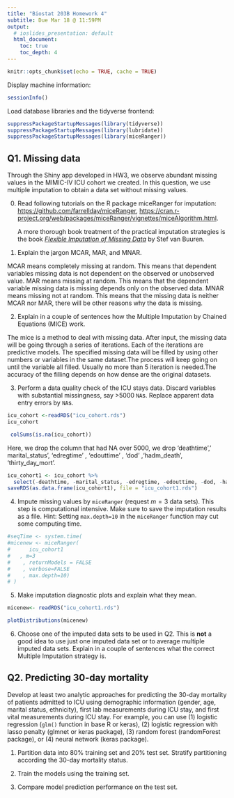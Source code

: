 ```yaml
---
title: "Biostat 203B Homework 4"
subtitle: Due Mar 18 @ 11:59PM
output:
  # ioslides_presentation: default
  html_document:
    toc: true
    toc_depth: 4
---
```


```r
knitr::opts_chunk$set(echo = TRUE, cache = TRUE)
```

Display machine information:
```r
sessionInfo()
```
Load database libraries and the tidyverse frontend:
```r
suppressPackageStartupMessages(library(tidyverse))
suppressPackageStartupMessages(library(lubridate))
suppressPackageStartupMessages(library(miceRanger))
```

## Q1. Missing data

Through the Shiny app developed in HW3, we observe abundant missing values in the MIMIC-IV ICU cohort we created. In this question, we use multiple imputation to obtain a data set without missing values.

0. Read following tutorials on the R package miceRanger for imputation: <https://github.com/farrellday/miceRanger>, <https://cran.r-project.org/web/packages/miceRanger/vignettes/miceAlgorithm.html>.

    A more thorough book treatment of the practical imputation strategies is the book [*_Flexible Imputation of Missing Data_*](https://stefvanbuuren.name/fimd/) by Stef van Buuren. 

1. Explain the jargon MCAR, MAR, and MNAR.

MCAR means completely missing at random. This means that dependent variables missing data is not dependent on the observed or unobserved value.
MAR means missing at random. This means that the dependent variable missing data is missing depends only on the observed data.
MNAR means missing not at random. This means that the missing data is neither MCAR nor MAR, there will be other reasons why the data is missing.


2. Explain in a couple of sentences how the Multiple Imputation by Chained Equations (MICE) work.

The mice is a method to deal with missing data. After input, the missing data will be going through a series of iterations. Each of the iterations are predictive models. The specified missing data will be filled by using other numbers or variables in the same dataset.The process will keep going on until the variable all filled. Usually no more than 5 iteration is needed.The accuracy of the filling depends on how dense are the original datasets.


3. Perform a data quality check of the ICU stays data. Discard variables with substantial missingness, say >5000 `NA`s. Replace apparent data entry errors by `NA`s.

```r
icu_cohort <-readRDS("icu_cohort.rds")
icu_cohort
```

```r
 colSums(is.na(icu_cohort))
```
Here, we drop the column that had NA over 5000, we drop 'deathtime',' marital_status', 'edregtime' , 'edouttime' , 'dod' ,'hadm_death', 'thirty_day_mort'.

```r
icu_cohort1 <- icu_cohort %>%
  select(-deathtime, -marital_status, -edregtime, -edouttime, -dod, -hadm_death, -thirty_day_mort)
saveRDS(as.data.frame(icu_cohort1), file = "icu_cohort1.rds")
```

4. Impute missing values by `miceRanger` (request $m=3$ data sets). This step is computational intensive. Make sure to save the imputation results as a file. Hint: Setting `max.depth=10` in the `miceRanger` function may cut some computing time.

```r
#seqTime <- system.time(
#micenew <- miceRanger(
#      icu_cohort1
#   , m=3
#    , returnModels = FALSE
#    , verbose=FALSE
#    , max.depth=10)
# )
```

5. Make imputation diagnostic plots and explain what they mean.
```r
micenew<- readRDS("icu_cohort1.rds")
```

```r
plotDistributions(micenew)
```


6. Choose one of the imputed data sets to be used in Q2. This is **not** a good idea to use just one imputed data set or to average multiple imputed data sets. Explain in a couple of sentences what the correct Multiple Imputation strategy is.



## Q2. Predicting 30-day mortality

Develop at least two analytic approaches for predicting the 30-day mortality of patients admitted to ICU using demographic information (gender, age, marital status, ethnicity), first lab measurements during ICU stay, and first vital measurements during ICU stay. For example, you can use (1) logistic regression (`glm()` function in base R or keras), (2) logistic regression with lasso penalty (glmnet or keras package), (3) random forest (randomForest package), or (4) neural network (keras package).

1. Partition data into 80% training set and 20% test set. Stratify partitioning according the 30-day mortality status.

2. Train the models using the training set.

3. Compare model prediction performance on the test set.

